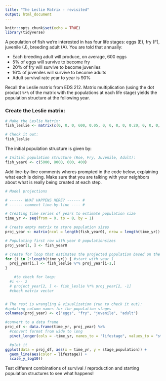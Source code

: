 ```yaml
---
title: "The Leslie Matrix - revisited"
output: html_document
---
```


```r
knitr::opts_chunk$set(echo = TRUE)
library(tidyverse)
```

A population of fish we're interested in has four life stages: eggs (E), fry (F), juvenile (J), breeding adult (A). You are told that annually:

- Each breeding adult will produce, on average, 600 eggs
- 5% of eggs will survive to become fry
- 20% of fry will survive to become juveniles
- 16% of juveniles will survive to become adults
- Adult survival rate year to year is 90%

Recall the Leslie matrix from EDS 212. Matrix multiplication (using the dot product `%*%` of the matrix with the populations at each life stage) yields the population structure at the following year. 

### Create the Leslie matrix:

```r
# Make the Leslie Matrix:
fish_leslie <- matrix(c(0, 0, 0, 600, 0.05, 0, 0, 0, 0, 0.20, 0, 0, 0, 0, 0.16, 0.9), nrow = 4, ncol = 4, byrow = TRUE)

# Check it out: 
fish_leslie
```

The initial population structure is given by: 
```r
# Initial population structure (Roe, Fry, Juvenile, Adult): 
fish_year0 <- c(5000, 8000, 600, 400)
```


Add line-by-line comments wheres prompted in the code below, explaining what each is doing. Make sure that you are talking with your neighbors about what is really being created at each step. 

```r
# Model projections

# ------ WHAT HAPPENS HERE? ------ #
# ------ comment line-by-line ---- #

# Creating time series of years to estimate population size 
time_yr <- seq(from = 0, to = 8, by = 1)

# Create empty matrix to store population sizes 
proj_year <- matrix(ncol = length(fish_year0), nrow = length(time_yr))

# Populating first row with year 0 populationsizes 
proj_year[1, ] <- fish_year0

# Create for loop that estimates the projected population based on the previous year  
for (i in 2:length(time_yr)) { #start with year 1 
  proj_year[i,] <- fish_leslie %*% proj_year[i-1,]
}

    #to check for loop:
  #i <-- 2
  # project_year[2, ] <- fish_leslie %*% proj_year[2, -1] 
  #check matrix vector 


# The rest is wrangling & visualization (run to check it out):
#updating column names for the population stages 
colnames(proj_year) <- c("eggs", "fry", "juvenile", "adult")

#convert to a data frame 
proj_df <- data.frame(time_yr, proj_year) %>% 
  #convert format from wide to long
  pivot_longer(cols = -time_yr, names_to = "lifestage", values_to = "stage_population")

  #plot it 
ggplot(data = proj_df, aes(x = time_yr, y = stage_population)) +
  geom_line(aes(color = lifestage)) +
  scale_y_log10()

```

Test different combinations of survival / reproduction and starting population structures to see what happens! 
